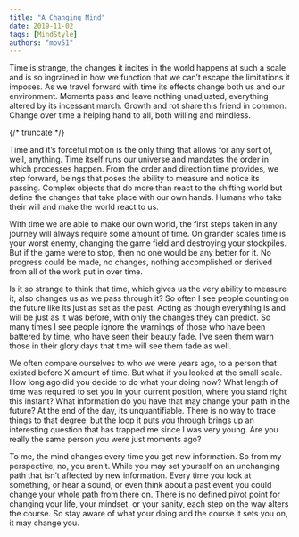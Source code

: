 ```yaml
---
title: "A Changing Mind"
date: 2019-11-02
tags: [MindStyle]
authors: "mov51"
---
```


Time is strange, the changes it incites in the world happens at such a scale and is so ingrained in how we function that we can’t escape the limitations it imposes. As we travel forward with time its effects change both us and our environment. Moments pass and leave nothing unadjusted, everything altered by its incessant march. Growth and rot share this friend in common. Change over time a helping hand to all, both willing and mindless.

{/* truncate */}

Time and it’s forceful motion is the only thing that allows for any sort of, well, anything. Time itself runs our universe and mandates the order in which processes happen. From the order and direction time provides, we step forward, beings that poses the ability to measure and notice its passing. Complex objects that do more than react to the shifting world but define the changes that take place with our own hands. Humans who take their will and make the world react to us.

With time we are able to make our own world, the first steps taken in any journey will always require some amount of time. On grander scales time is your worst enemy, changing the game field and destroying your stockpiles. But if the game were to stop, then no one would be any better for it. No progress could be made, no changes, nothing accomplished or derived from all of the work put in over time.

Is it so strange to think that time, which gives us the very ability to measure it, also changes us as we pass through it? So often I see people counting on the future like its just as set as the past. Acting as though everything is and will be just as it was before, with only the changes they can predict. So many times I see people ignore the warnings of those who have been battered by time, who have seen their beauty fade. I’ve seen them warn those in their glory days that time will see them fade as well.

We often compare ourselves to who we were years ago, to a person that existed before X amount of time. But what if you looked at the small scale. How long ago did you decide to do what your doing now? What length of time was required to set you in your current position, where you stand right this instant? What information do you have that may change your path in the future? At the end of the day, its unquantifiable. There is no way to trace things to that degree, but the loop it puts you through brings up an interesting question that has trapped me since I was very young. Are you really the same person you were just moments ago?

To me, the mind changes every time you get new information. So from my perspective, no, you aren’t. While you may set yourself on an unchanging path that isn’t affected by new information. Every time you look at something, or hear a sound, or even think about a past event you could change your whole path from there on. There is no defined pivot point for changing your life, your mindset, or your sanity, each step on the way alters the course. So stay aware of what your doing and the course it sets you on, it may change you.
